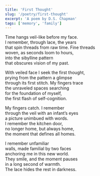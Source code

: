 ```yaml
---
title: 'First Thought'
slug: '/poetry/first-thought'
excerpt: 'A poem by D.S. Chapman'
tags: ['memory', 'family']
---
```


Time hangs veil-like before my face.  
I remember, through lace, the years  
that spin threads from raw time. Fine threads  
woven, as seconds loom to hours,  
into the sibylline pattern  
that obscures vision of my past.

With veiled face I seek the first thought,  
prying from the pattern a glimpse  
through its first stitch. My fingers trace  
the unraveled spaces searching  
for the foundation of myself,  
the first flash of self-cognition.

My fingers catch. I remember  
through the veil with an infant’s eyes  
a picture unimbued with words.  
I remember the kitchen door,  
no longer home, but always home,  
the moment that defines all homes.

I remember unfamiliar  
walls, made familial by two faces  
anchoring me in this new world.  
They smile, and the moment pauses  
in a long second of warmth.  
The lace hides the rest in darkness.
